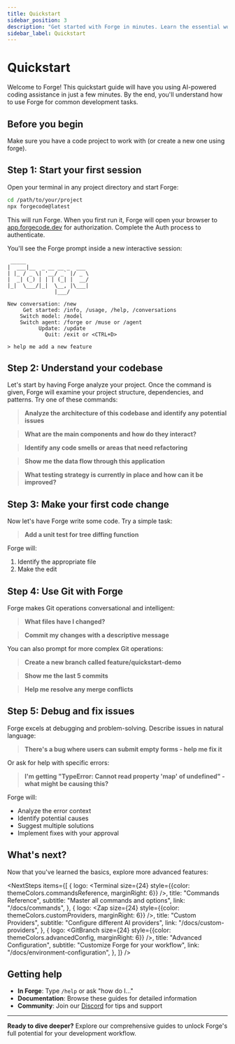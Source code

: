 ```yaml
---
title: Quickstart
sidebar_position: 3
description: "Get started with Forge in minutes. Learn the essential workflows and commands to enhance your development process with AI assistance."
sidebar_label: Quickstart
---
```



# Quickstart

Welcome to Forge! This quickstart guide will have you using AI-powered coding assistance in just a few minutes. By the end, you'll understand how to use Forge for common development tasks.

## Before you begin

Make sure you have a code project to work with (or create a new one using forge).

## Step 1: Start your first session

Open your terminal in any project directory and start Forge:

```bash
cd /path/to/your/project
npx forgecode@latest
```

This will run Forge. When you first run it, Forge will open your browser to [app.forgecode.dev](https://app.forgecode.dev/app) for authorization. Complete the Auth process to authenticate.

You'll see the Forge prompt inside a new interactive session:

```
 _____
|  ___|__  _ __ __ _  ___
| |_ / _ \| '__/ _` |/ _ \
|  _| (_) | | | (_| |  __/
|_|  \___/|_|  \__, |\___|
               |___/

New conversation: /new
     Get started: /info, /usage, /help, /conversations
    Switch model: /model
    Switch agent: /forge or /muse or /agent
          Update: /update
            Quit: /exit or <CTRL+D>

> help me add a new feature
```

## Step 2: Understand your codebase

Let's start by having Forge analyze your project. Once the command is given, Forge will examine your project structure, dependencies, and patterns. Try one of these commands:

> **Analyze the architecture of this codebase and identify any potential issues**

> **What are the main components and how do they interact?**

> **Identify any code smells or areas that need refactoring**

> **Show me the data flow through this application**

> **What testing strategy is currently in place and how can it be improved?**

## Step 3: Make your first code change

Now let's have Forge write some code. Try a simple task:

> **Add a unit test for tree diffing function**

Forge will:

1. Identify the appropriate file
2. Make the edit

## Step 4: Use Git with Forge

Forge makes Git operations conversational and intelligent:

> **What files have I changed?**

> **Commit my changes with a descriptive message**

You can also prompt for more complex Git operations:

> **Create a new branch called feature/quickstart-demo**

> **Show me the last 5 commits**

> **Help me resolve any merge conflicts**

## Step 5: Debug and fix issues

Forge excels at debugging and problem-solving. Describe issues in natural language:

> **There's a bug where users can submit empty forms - help me fix it**

Or ask for help with specific errors:

> **I'm getting "TypeError: Cannot read property 'map' of undefined" - what might be causing this?**

Forge will:

- Analyze the error context
- Identify potential causes
- Suggest multiple solutions
- Implement fixes with your approval

## What's next?

Now that you've learned the basics, explore more advanced features:


<NextSteps
  items={[
    {
      logo: <Terminal size={24} style={{color: themeColors.commandsReference, marginRight: 6}} />,
      title: "Commands Reference",
      subtitle: "Master all commands and options",
      link: "/docs/commands",
    },
    {
      logo: <Zap size={24} style={{color: themeColors.customProviders, marginRight: 6}} />,
      title: "Custom Providers",
      subtitle: "Configure different AI providers",
      link: "/docs/custom-providers",
    },
    {
      logo: <GitBranch size={24} style={{color: themeColors.advancedConfig, marginRight: 6}} />,
      title: "Advanced Configuration",
      subtitle: "Customize Forge for your workflow",
      link: "/docs/environment-configuration",
    },
  ]}
/>

## Getting help

- **In Forge**: Type `/help` or ask "how do I..."
- **Documentation**: Browse these guides for detailed information
- **Community**: Join our [Discord](https://discord.gg/kRZBPpkgwq) for tips and support

---

**Ready to dive deeper?** Explore our comprehensive guides to unlock Forge's full potential for your development workflow.
